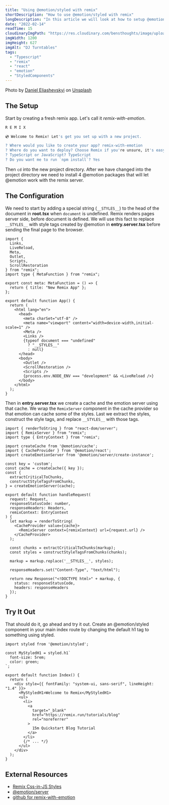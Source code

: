 ```yaml
---
title: "Using @emotion/styled with remix"
shortDescription: "How to use @emotion/styled with remix"
longDescription: "In this article we will look at how to setup @emotion/styled with remix"
date: "2022-02-14"
readTime: 15
cloudinaryImgPath: "https://res.cloudinary.com/bensthoughts/image/upload/v1644865776/blog/blog/remix-with-emotion/og-image_vnklyg.jpg"
imgWidth: 1200
imgHeight: 627
imgAlt: "DJ Turntables"
tags:
  - "Typescript"
  - "remix"
  - "react"
  - "emotion"
  - "StyledComponents"
---
```


Photo by <a href="https://unsplash.com/@deni_eliash?utm_source=unsplash&utm_medium=referral&utm_content=creditCopyText">Daniel Eliashevskyi</a> on <a href="https://unsplash.com/s/photos/remix?utm_source=unsplash&utm_medium=referral&utm_content=creditCopyText">Unsplash</a>

## The Setup

Start by creating a fresh remix app. Let's call it _remix-with-emotion_.

<CommandLine command="npx" options="" args="create-remix@latest" size="small" />

```bash
R E M I X

💿 Welcome to Remix! Let's get you set up with a new project.

? Where would you like to create your app? remix-with-emotion
? Where do you want to deploy? Choose Remix if you're unsure, it's easy to change deployment targets. Remix App Server
? TypeScript or JavaScript? TypeScript
? Do you want me to run `npm install`? Yes
```

Then `cd` into the new project directory. After we have changed into the project directory we need to
install 4 @emotion packages that will let @emotion work with the remix server.

<CommandLine
  command="npm"
  options="i --save"
  args="@emotion/styled @emotion/react @emotion/server @emotion/cache"
  size="large"
/>

## The Configuration

We need to start by adding a special string (`__STYLES__`) to the head of the document in **root.tsx**
when `document` is undefined. Remix renders pages server side, before document is defined. We will use
this fact to replace `__STYLES__` with style tags created by @emotion in **entry.server.tsx** before
sending the final page to the browser.

```tsx:app/root.tsx {23-25}
import {
  Links,
  LiveReload,
  Meta,
  Outlet,
  Scripts,
  ScrollRestoration
} from "remix";
import type { MetaFunction } from "remix";

export const meta: MetaFunction = () => {
  return { title: "New Remix App" };
};

export default function App() {
  return (
    <html lang="en">
      <head>
        <meta charSet="utf-8" />
        <meta name="viewport" content="width=device-width,initial-scale=1" />
        <Meta />
        <Links />
        {typeof document === "undefined"
          ? "__STYLES__"
          : null}
      </head>
      <body>
        <Outlet />
        <ScrollRestoration />
        <Scripts />
        {process.env.NODE_ENV === "development" && <LiveReload />}
      </body>
    </html>
  );
}
```

Then in **entry.server.tsx** we create a cache and the emotion server using that cache. We wrap the
`RemixServer` component in the cache provider so that emotion can cache some of the styles. Last we
extract the styles, construct the style tags, and replace `__STYLES__` with those tags.

```tsx:app/entry.server.tsx {5-14,22-31}
import { renderToString } from "react-dom/server";
import { RemixServer } from "remix";
import type { EntryContext } from "remix";

import createCache from '@emotion/cache';
import { CacheProvider } from '@emotion/react';
import createEmotionServer from '@emotion/server/create-instance';

const key = 'custom';
const cache = createCache({ key });
const {
  extractCriticalToChunks,
  constructStyleTagsFromChunks,
} = createEmotionServer(cache);

export default function handleRequest(
  request: Request,
  responseStatusCode: number,
  responseHeaders: Headers,
  remixContext: EntryContext
) {
  let markup = renderToString(
    <CacheProvider value={cache}>
      <RemixServer context={remixContext} url={request.url} />
    </CacheProvider>
  );

  const chunks = extractCriticalToChunks(markup);
  const styles = constructStyleTagsFromChunks(chunks);

  markup = markup.replace('__STYLES__', styles);

  responseHeaders.set("Content-Type", "text/html");

  return new Response("<!DOCTYPE html>" + markup, {
    status: responseStatusCode,
    headers: responseHeaders
  });
}
```

## Try It Out

That should do it, go ahead and try it out. Create an @emotion/styled component in your main index route
by changing the default h1 tag to something using styled.

```tsx:app/routes/index.tsx {3-6,11}
import styled from '@emotion/styled';

const MyStyledH1 = styled.h1`
  font-size: 5rem;
  color: green;
`;

export default function Index() {
  return (
    <div style={{ fontFamily: "system-ui, sans-serif", lineHeight: "1.4" }}>
      <MyStyledH1>Welcome to Remix</MyStyledH1>
      <ul>
        <li>
          <a
            target="_blank"
            href="https://remix.run/tutorials/blog"
            rel="noreferrer"
          >
            15m Quickstart Blog Tutorial
          </a>
        </li>
        {/* ... */}
      </ul>
    </div>
  );
}
```

## External Resources

- [Remix Css-in-JS Styles](https://remix.run/docs/en/v1/guides/styling#css-in-js-libraries)
- [@emotion/server](https://emotion.sh/docs/ssr)
- [github for remix-with-emotion](https://github.com/BensThoughts/remix-with-emotion)
